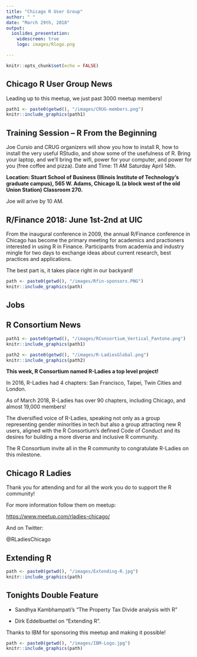 ```yaml
---
title: "Chicago R User Group"
author: " "
date: "March 29th, 2018"
output:
  ioslides_presentation:
    widescreen: true
    logo: images/Rlogo.png

---
```


```r
knitr::opts_chunk$set(echo = FALSE)
```

## Chicago R User Group News

Leading up to this meetup, we just past 3000 meetup members!


```r
path1 <- paste0(getwd(), "/images/CRUG-members.png")
knitr::include_graphics(path1)
```

## Training Session – R From the Beginning 

Joe Cursio and CRUG organizers will show you how to install R, how to install the very useful RStudio, and show some of the usefulness of R. Bring your laptop, and we’ll bring the wifi, power for your computer, and power for you (free coffee and pizza).
Date and Time: 11 AM Saturday April 14th.

**Location: Stuart School of Business (Illinois Institute of Technology’s graduate campus), 565 W. Adams, Chicago IL (a block west of the old Union Station) Classroom 270.**

Joe will arive by 10 AM.

## R/Finance 2018: June 1st-2nd at UIC

From the inaugural conference in 2009, the annual R/Finance conference in Chicago has become the primary meeting for academics and practioners interested in using R in Finance.
Participants from academia and industry mingle for two days to exchange ideas about current research, best practices and applications.

The best part is, it takes place right in our backyard!

```r
path <- paste0(getwd(), "/images/Rfin-sponsors.PNG")
knitr::include_graphics(path)
```



## Jobs


## R Consortium News {.smaller .columns-2}


```r
path1 <- paste0(getwd(), "/images/RConsortium_Vertical_Pantone.png")
knitr::include_graphics(path1)
```


```r
path2 <- paste0(getwd(), "/images/R-LadiesGlobal.png")
knitr::include_graphics(path2)
```


**This week, R Consortium named R-Ladies a top level project!**

In 2016, R-Ladies had 4 chapters: San Francisco, Taipei, Twin Cities and London.

As of March 2018, R-Ladies has over 90 chapters, including Chicago, and almost 19,000 members!

The diversified voice of R-Ladies, speaking not only as a group representing gender minorities in tech but also a group attracting new R users, aligned with the R Consortium’s defined Code of Conduct and its desires for building a more diverse and inclusive R community.

The R Consortium invite all in the R community to congratulate R-Ladies on this milestone.

## Chicago R Ladies

Thank you for attending and for all the work you do to support the R community!

For more information follow them on meetup:

[https://www.meetup.com/rladies-chicago/](https://www.meetup.com/rladies-chicago/)

And on Twitter:

@RLadiesChicago



## Extending R

```r
path <- paste0(getwd(), "/images/Extending-R.jpg")
knitr::include_graphics(path)
```


## Tonights Double Feature {.columns-2}


- Sandhya Kambhampati's "The Property Tax Divide analysis with R"

- Dirk Eddelbuettel on "Extending R".

Thanks to IBM for sponsoring this meetup and making it possible!

```r
path <- paste0(getwd(), "/images/IBM-Logo.jpg")
knitr::include_graphics(path)
```








